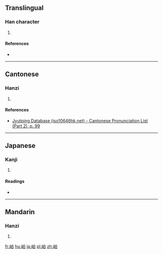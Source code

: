 ==Translingual==

===Han character===
{{Han char|rn=46|rad=山|as=05|sn=8|four=26700|canj=UHA|ids=⿰山白}}

# {{defn|Han|sort=山05}}

====References====
* {{Han ref|kx=0309.350|dkj=08005|dj=0610.040|hdz=10768.010|uh=5CB6|ud=23734|bh=CC6A|bd=52330}}

----

==Cantonese==

===Hanzi===
{{yue-hanzi|jyut=[[paak3]]|y=paak3}}

# {{defn|lang=yue|sort=山05}}

====References====
* [http://www.iso10646hk.net/jp/document/download.jsp Jyutping Database (iso10646hk.net) - Cantonese Pronunciation List (Part 2), p. 99]

----

==Japanese==

===Kanji===
{{ja-kanji|grade=|rs=山05}}

# {{defn|lang=ja|sort=山05}}

====Readings====
* {{ja-readings|on=[[はく]] (haku), [[ひゃく]] (hyaku)|kun=[[しげる]] (shigeru)}}

----

==Mandarin==

===Hanzi===
{{cmn-hanzi|pin=[[pò]] ([[po4]])|wg=p'o<sup>4</sup>}}

# {{defn|lang=cmn|sort=山05}}

[[fr:岶]]
[[hu:岶]]
[[ja:岶]]
[[pl:岶]]
[[zh:岶]]
